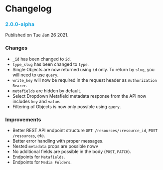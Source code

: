 # Changelog

### <font color="#28ACE2">2.0.0-alpha</font>

Published on Tue Jan 26 2021.

### Changes

- `_id` has been changed to `id`.
- `type_slug` has been changed to `type`.
- Single Objects are now returned using `id` only. To return by `slug`, you will need to use `query`.
- `write_key` will now be required in the request header as `Authorization Bearer`.
- `metafields` are hidden by default.
- Select Dropdown Metafield metadata response from the API now includes `key` and `value`.
- Filtering of Objects is now only possible using `query`.

### Improvements

- Better REST API endpoint structure `GET /resources/:resource_id`, `POST /resources`, etc.
- Better error handling with proper messages.
- Nested `metadata` props are possible nowv
- No additional fields are possible in the body (`POST`, `PATCH`).
- Endpoints for `Metafields`.
- Endpoints for `Media Folders`.
